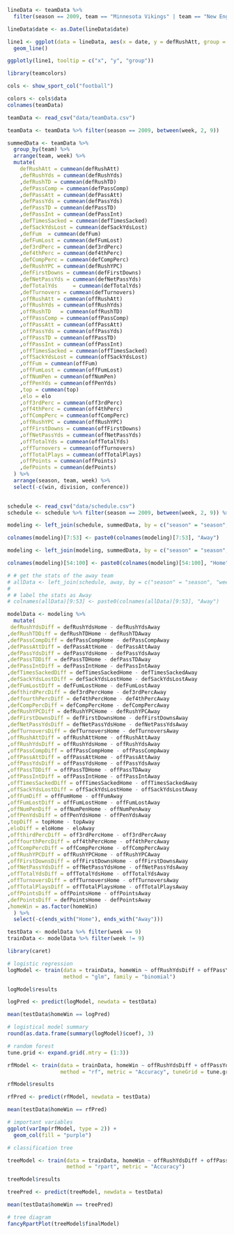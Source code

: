 

```r
lineData <- teamData %>%
  filter(season == 2009, team == "Minnesota Vikings" | team == "New England Patriots")

lineData$date <- as.Date(lineData$date)

line1 <- ggplot(data = lineData, aes(x = date, y = defRushAtt, group = team, color = team)) + 
  geom_line()

ggplotly(line1, tooltip = c("x", "y", "group"))
```

```r
library(teamcolors)

cols <- show_sport_col("football")

colors <- cols$data
colnames(teamData)
```

```r
teamData <- read_csv("data/teamData.csv")

teamData <- teamData %>% filter(season == 2009, between(week, 2, 9))

summedData <- teamData %>%
  group_by(team) %>%
  arrange(team, week) %>%
  mutate(
    defRushAtt = cummean(defRushAtt)
    ,defRushYds = cummean(defRushYds)
    ,defRushTD = cummean(defRushTD)
    ,defPassComp = cummean(defPassComp)
    ,defPassAtt = cummean(defPassAtt)
    ,defPassYds = cummean(defPassYds)
    ,defPassTD = cummean(defPassTD)
    ,defPassInt = cummean(defPassInt)
    ,defTimesSacked = cummean(defTimesSacked)
    ,defSackYdsLost = cummean(defSackYdsLost)
    ,defFum	 = cummean(defFum)
    ,defFumLost = cummean(defFumLost)
    ,def3rdPerc = cummean(def3rdPerc)
    ,def4thPerc = cummean(def4thPerc)
    ,defCompPerc = cummean(defCompPerc)
    ,defRushYPC = cummean(defRushYPC)
    ,defFirstDowns = cummean(defFirstDowns)
    ,defNetPassYds = cummean(defNetPassYds)
    ,defTotalYds	 = cummean(defTotalYds)
    ,defTurnovers = cummean(defTurnovers)
    ,offRushAtt = cummean(offRushAtt)
    ,offRushYds = cummean(offRushYds)
    ,offRushTD	 = cummean(offRushTD)
    ,offPassComp = cummean(offPassComp)
    ,offPassAtt = cummean(offPassAtt)
    ,offPassYds = cummean(offPassYds)
    ,offPassTD = cummean(offPassTD)
    ,offPassInt = cummean(offPassInt)
    ,offTimesSacked = cummean(offTimesSacked)
    ,offSackYdsLost = cummean(offSackYdsLost)
    ,offFum = cummean(offFum)
    ,offFumLost = cummean(offFumLost)
    ,offNumPen = cummean(offNumPen)
    ,offPenYds = cummean(offPenYds)
    ,top = cummean(top)
    ,elo = elo
    ,off3rdPerc = cummean(off3rdPerc)
    ,off4thPerc = cummean(off4thPerc)
    ,offCompPerc = cummean(offCompPerc)
    ,offRushYPC = cummean(offRushYPC)
    ,offFirstDowns = cummean(offFirstDowns)
    ,offNetPassYds = cummean(offNetPassYds)
    ,offTotalYds = cummean(offTotalYds)
    ,offTurnovers = cummean(offTurnovers)
    ,offTotalPlays = cummean(offTotalPlays)
    ,offPoints = cummean(offPoints)
    ,defPoints = cummean(defPoints)
  ) %>%
  arrange(season, team, week) %>%
  select(-c(win, division, conference))
         
```

```r
schedule <- read_csv("data/schedule.csv")
schedule <- schedule %>% filter(season == 2009, between(week, 2, 9)) %>% select(-c(homeAbb, awayAbb))

modeling <- left_join(schedule, summedData, by = c("season" = "season", "week" = "week", "date" = "date", "awayTeam" = "team"))

colnames(modeling)[7:53] <- paste0(colnames(modeling)[7:53], "Away")

modeling <- left_join(modeling, summedData, by = c("season" = "season", "week" = "week", "date" = "date", "homeTeam" = "team"))

colnames(modeling)[54:100] <- paste0(colnames(modeling)[54:100], "Home")

# # get the stats of the away team
# allData <- left_join(schedule, away, by = c("season" = "season", "week" = "week", "awayAbb" = "abb", "awayTeam" = "team"))
# 
# # label the stats as Away
# colnames(allData)[9:53] <- paste0(colnames(allData)[9:53], "Away")
```

```r
modelData <- modeling %>%
  mutate(
 defRushYdsDiff = defRushYdsHome - defRushYdsAway
,defRushTDDiff = defRushTDHome - defRushTDAway
,defPassCompDiff = defPassCompHome - defPassCompAway
,defPassAttDiff = defPassAttHome - defPassAttAway
,defPassYdsDiff = defPassYdsHome - defPassYdsAway
,defPassTDDiff = defPassTDHome - defPassTDAway
,defPassIntDiff = defPassIntHome - defPassIntAway
,defTimesSackedDiff = defTimesSackedHome - defTimesSackedAway
,defSackYdsLostDiff = defSackYdsLostHome - defSackYdsLostAway
,defFumLostDiff = defFumLostHome - defFumLostAway
,defthirdPercDiff = def3rdPercHome - def3rdPercAway
,deffourthPercDiff = def4thPercHome - def4thPercAway
,defCompPercDiff = defCompPercHome - defCompPercAway
,defRushYPCDiff = defRushYPCHome - defRushYPCAway
,defFirstDownsDiff = defFirstDownsHome - defFirstDownsAway
,defNetPassYdsDiff = defNetPassYdsHome - defNetPassYdsAway
,defTurnoversDiff = defTurnoversHome - defTurnoversAway
,offRushAttDiff = offRushAttHome - offRushAttAway
,offRushYdsDiff = offRushYdsHome - offRushYdsAway
,offPassCompDiff = offPassCompHome - offPassCompAway
,offPassAttDiff = offPassAttHome - offPassAttAway
,offPassYdsDiff = offPassYdsHome - offPassYdsAway
,offPassTDDiff = offPassTDHome - offPassTDAway
,offPassIntDiff = offPassIntHome - offPassIntAway
,offTimesSackedDiff = offTimesSackedHome - offTimesSackedAway
,offSackYdsLostDiff = offSackYdsLostHome - offSackYdsLostAway
,offFumDiff = offFumHome - offFumAway
,offFumLostDiff = offFumLostHome - offFumLostAway
,offNumPenDiff = offNumPenHome - offNumPenAway
,offPenYdsDiff = offPenYdsHome - offPenYdsAway
,topDiff = topHome - topAway
,eloDiff = eloHome - eloAway
,offthirdPercDiff = off3rdPercHome - off3rdPercAway
,offfourthPercDiff = off4thPercHome - off4thPercAway
,offCompPercDiff = offCompPercHome - offCompPercAway
,offRushYPCDiff = offRushYPCHome - offRushYPCAway
,offFirstDownsDiff = offFirstDownsHome - offFirstDownsAway
,offNetPassYdsDiff = offNetPassYdsHome - offNetPassYdsAway
,offTotalYdsDiff = offTotalYdsHome - offTotalYdsAway
,offTurnoversDiff = offTurnoversHome - offTurnoversAway
,offTotalPlaysDiff = offTotalPlaysHome - offTotalPlaysAway
,offPointsDiff = offPointsHome - offPointsAway
,defPointsDiff = defPointsHome - defPointsAway
,homeWin = as.factor(homeWin)
  ) %>%
  select(-c(ends_with("Home"), ends_with("Away")))

testData <- modelData %>% filter(week == 9)
trainData <- modelData %>% filter(week != 9)
```

```r
library(caret)

# logistic regression
logModel <- train(data = trainData, homeWin ~ offRushYdsDiff + offPassYdsDiff + offTurnoversDiff, 
                  method = "glm", family = "binomial")

logModel$results

logPred <- predict(logModel, newdata = testData)

mean(testData$homeWin == logPred)
```

```r
# logistical model summary
round(as.data.frame(summary(logModel)$coef), 3)
```


```r
# random forest
tune.grid <- expand.grid(.mtry = (1:3))

rfModel <- train(data = trainData, homeWin ~ offRushYdsDiff + offPassYdsDiff + offTurnoversDiff,
                 method = "rf", metric = "Accuracy", tuneGrid = tune.grid)

rfModel$results

rfPred <- predict(rfModel, newdata = testData)

mean(testData$homeWin == rfPred)
```

```r
# important variables
ggplot(varImp(rfModel, type = 2)) +
  geom_col(fill = "purple")
```


```r
# classification tree

treeModel <- train(data = trainData, homeWin ~ offRushYdsDiff + offPassYdsDiff + offTurnoversDiff,
                   method = "rpart", metric = "Accuracy")

treeModel$results

treePred <- predict(treeModel, newdata = testData)

mean(testData$homeWin == treePred)
```

```r
# tree diagram
fancyRpartPlot(treeModel$finalModel)
```

